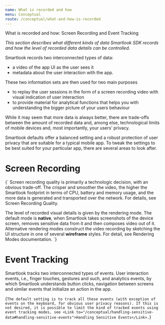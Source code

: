 ```yaml
---
name: What is recorded and how
menu: Conceptual
route: /conceptual/what-and-how-is-recorded
---
```



<TextBlock kind='title'>What is recorded and how: Screen Recording and Event Tracking</TextBlock>

*This section describes what different kinds of data Smartlook SDK records and how the level of recorded data details can be controlled.*

Smartlook records two interconnected types of data: 
- a video of the app UI as the user sees it
- metadata about the user interaction with the app. 

These two information sets are then used for two main purposes
- to replay the user sessions in the form of a screen recording video with visual indication of user interaction
- to provide material for analytical functions that helps you with understanding the bigger picture of your users behaviour

While it may seem that more data is always better, there are trade-offs between the amount of recorded data and, among else, technological limits of mobile devices and, most importantly, your users’ privacy.

Smartlook defaults offer a balanced setting and a robust protection of user privacy that are suitable for a typical mobile app. To tweak the settings to be best suited for your particular app, there are several areas to look after.

# Screen Recording

<TextBlock>{`
Screen recording quality is primarily a technologic decision, with an obvious trade-off. The crisper and smoother the video, the higher the Smartlook footprint in terms of CPU, battery and memory usage, and the more data is generated and transported over the network. For details, see <Link to="/conceptual/screen-recording-quality">Screen Recording Quality</Link>.
 
The level of recorded visual details is given by the rendering mode. The default mode is **native**, when Smartlook takes screenshots of the device screen, removes sensitive data from it and then composes video out of it. Alternative rendering modes construct the video recording by sketching the UI structure in one of several **wireframe** styles. For detail, see <Link to="api_reference#rendering">Rendering Modes documentation</Link>.
`}</TextBlock>

# Event Tracking

Smartlook tracks two interconnected types of events. User interaction events, i.e., finger touches, gestures and such, and analytics events, by which Smartlook understands button clicks, navigation between screens and similar events that initialize an action in the app.

<TextBlock>{`
The default setting is to track all these events (with exception of events on the keyboard, for obvious user privacy reasons). If this is not desired, it is possible to limit the kind of tracked events using event tracking modes, see <Link to="/conceptual/handling-sensitive-data#handling-sensitive-events">Handling Sensitive Events</Link>.
`}</TextBlock>

